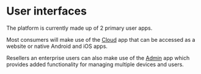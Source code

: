 # User interfaces

The platform is currently made up of 2 primary user apps.

Most consumers will make use of the [Cloud](/apps/cloud) app that can be accessed as a website or native Android and iOS apps.

Resellers an enterprise users can also make use of the [Admin](/apps/admin) app which provides added functionality for managing multiple devices and users.

